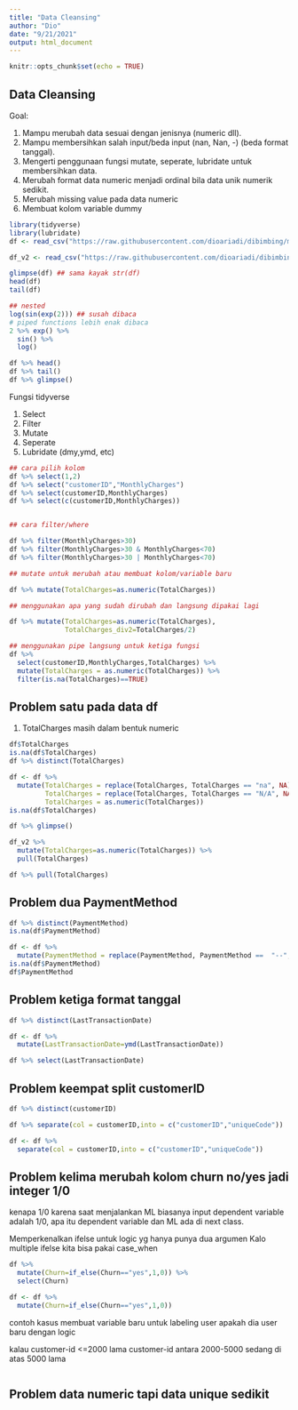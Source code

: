 ```yaml
---
title: "Data Cleansing"
author: "Dio"
date: "9/21/2021"
output: html_document
---
```


```r
knitr::opts_chunk$set(echo = TRUE)
```

## Data Cleansing

Goal:

1. Mampu merubah data sesuai dengan jenisnya (numeric dll).
2. Mampu membersihkan salah input/beda input (nan, Nan, -) (beda format tanggal).
3. Mengerti penggunaan fungsi mutate, seperate, lubridate untuk membersihkan data.
4. Merubah format data numeric menjadi ordinal bila data unik numerik sedikit.
5. Merubah missing value pada data numeric
6. Membuat kolom variable dummy

```r
library(tidyverse)
library(lubridate)
df <- read_csv("https://raw.githubusercontent.com/dioariadi/dibimbing/main/data_cleansing_raw%20-%20Sheet1.csv")

df_v2 <- read_csv("https://raw.githubusercontent.com/dioariadi/dibimbing/main/data_cleansing_raw%20-%20Sheet1.csv")
```


```r
glimpse(df) ## sama kayak str(df)
head(df)
tail(df)
```

```r
## nested
log(sin(exp(2))) ## susah dibaca
# piped functions lebih enak dibaca
2 %>% exp() %>%
  sin() %>%
  log()
```

```r
df %>% head()
df %>% tail()
df %>% glimpse()
```

Fungsi tidyverse

1. Select
2. Filter
3. Mutate
4. Seperate
5. Lubridate (dmy,ymd, etc)

```r

## cara pilih kolom
df %>% select(1,2)
df %>% select("customerID","MonthlyCharges")
df %>% select(customerID,MonthlyCharges)
df %>% select(c(customerID,MonthlyCharges))


## cara filter/where

df %>% filter(MonthlyCharges>30)
df %>% filter(MonthlyCharges>30 & MonthlyCharges<70)
df %>% filter(MonthlyCharges>30 | MonthlyCharges<70)

## mutate untuk merubah atau membuat kolom/variable baru

df %>% mutate(TotalCharges=as.numeric(TotalCharges))

## menggunakan apa yang sudah dirubah dan langsung dipakai lagi

df %>% mutate(TotalCharges=as.numeric(TotalCharges),
              TotalCharges_div2=TotalCharges/2)

## menggunakan pipe langsung untuk ketiga fungsi
df %>% 
  select(customerID,MonthlyCharges,TotalCharges) %>% 
  mutate(TotalCharges = as.numeric(TotalCharges)) %>% 
  filter(is.na(TotalCharges)==TRUE)


```
## Problem satu pada data df

1. TotalCharges masih dalam bentuk numeric

```r
df$TotalCharges
is.na(df$TotalCharges)
df %>% distinct(TotalCharges)
```
```r

df <- df %>%
  mutate(TotalCharges = replace(TotalCharges, TotalCharges == "na", NA),
         TotalCharges = replace(TotalCharges, TotalCharges == "N/A", NA),
         TotalCharges = as.numeric(TotalCharges))
is.na(df$TotalCharges)

df %>% glimpse()
```

```r
df_v2 %>% 
  mutate(TotalCharges=as.numeric(TotalCharges)) %>% 
  pull(TotalCharges)

df %>% pull(TotalCharges)

```

## Problem dua PaymentMethod

```r
df %>% distinct(PaymentMethod)
is.na(df$PaymentMethod)
```

```r
df <- df %>%
  mutate(PaymentMethod = replace(PaymentMethod, PaymentMethod ==  "--", NA))
is.na(df$PaymentMethod)
df$PaymentMethod
```


## Problem ketiga format tanggal

```r
df %>% distinct(LastTransactionDate)
```
```r
df <- df %>%
  mutate(LastTransactionDate=ymd(LastTransactionDate)) 

df %>% select(LastTransactionDate)
```
## Problem keempat split customerID


```r
df %>% distinct(customerID)
```
```r
df %>% separate(col = customerID,into = c("customerID","uniqueCode"))

df <- df %>% 
  separate(col = customerID,into = c("customerID","uniqueCode"))
```


## Problem kelima merubah kolom churn no/yes jadi integer 1/0

kenapa 1/0 karena saat menjalankan ML biasanya input dependent variable adalah
1/0, apa itu dependent variable dan ML ada di next class.

Memperkenalkan ifelse untuk logic yg hanya punya dua argumen
Kalo multiple ifelse kita bisa pakai case_when

```r
df %>% 
  mutate(Churn=if_else(Churn=="yes",1,0)) %>% 
  select(Churn)

df <- df %>% 
  mutate(Churn=if_else(Churn=="yes",1,0))
```
contoh kasus membuat variable baru untuk labeling user
apakah dia user baru dengan logic

kalau customer-id <=2000 lama
customer-id antara 2000-5000 sedang
di atas 5000 lama

```r

```



## Problem data numeric tapi data unique sedikit
```r

```


